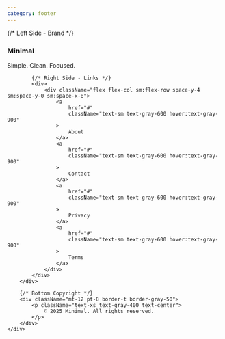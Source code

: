 ```yaml
---
category: footer
---
```


<footer className="bg-white border-t border-gray-100">
    <div className="max-w-5xl mx-auto px-6 py-16">
        <div className="flex flex-col md:flex-row justify-between items-start md:items-center space-y-8 md:space-y-0">
            {/* Left Side - Brand */}
            <div>
                <h3 className="text-xl font-medium text-gray-900 mb-2">
                    Minimal
                </h3>
                <p className="text-sm text-gray-500">Simple. Clean. Focused.</p>
            </div>

            {/* Right Side - Links */}
            <div>
                <div className="flex flex-col sm:flex-row space-y-4 sm:space-y-0 sm:space-x-8">
                    <a
                        href="#"
                        className="text-sm text-gray-600 hover:text-gray-900"
                    >
                        About
                    </a>
                    <a
                        href="#"
                        className="text-sm text-gray-600 hover:text-gray-900"
                    >
                        Contact
                    </a>
                    <a
                        href="#"
                        className="text-sm text-gray-600 hover:text-gray-900"
                    >
                        Privacy
                    </a>
                    <a
                        href="#"
                        className="text-sm text-gray-600 hover:text-gray-900"
                    >
                        Terms
                    </a>
                </div>
            </div>
        </div>

        {/* Bottom Copyright */}
        <div className="mt-12 pt-8 border-t border-gray-50">
            <p className="text-xs text-gray-400 text-center">
                © 2025 Minimal. All rights reserved.
            </p>
        </div>
    </div>
</footer>
